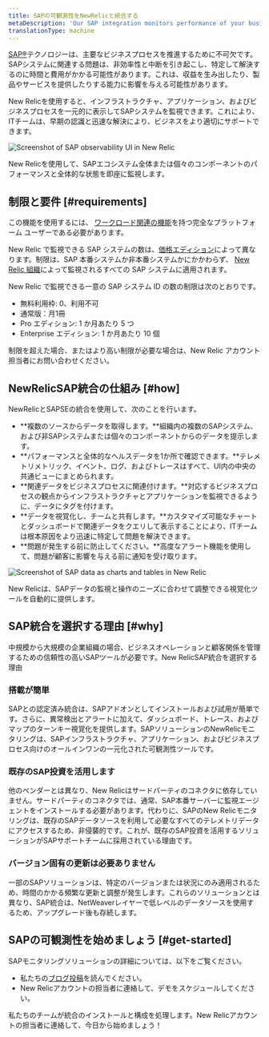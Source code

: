 ```yaml
---
title: SAPの可観測性をNewRelicと統合する
metaDescription: 'Our SAP integration monitors performance of your business processes. To get started, contact your New Relic account rep.'
translationType: machine
---
```




[SAP®](https://www.sap.com/)テクノロジーは、主要なビジネスプロセスを推進するために不可欠です。SAPシステムに関連する問題は、非効率性と中断を引き起こし、特定して解決するのに時間と費用がかかる可能性があります。これは、収益を生み出したり、製品やサービスを提供したりする能力に影響を与える可能性があります。

New Relicを使用すると、インフラストラクチャ、アプリケーション、およびビジネスプロセスを一元的に表示してSAPシステムを監視できます。これにより、ITチームは、早期の認識と迅速な解決により、ビジネスをより適切にサポートできます。

<img
  title="SAP observability in New Relic"
  alt="Screenshot of SAP observability UI in New Relic"
  src={sapUno}
/>

<figcaption>
  New Relicを使用して、SAPエコシステム全体または個々のコンポーネントのパフォーマンスと全体的な状態を即座に監視します。
</figcaption>

## 制限と要件 [#requirements]

この機能を使用するには、 [ワークロード関連の機能](/docs/accounts/accounts-billing/new-relic-one-user-management/user-capabilities/#capability-definitions)を持つ完全なプラットフォーム ユーザーである必要があります。

New Relic で監視できる SAP システムの数は、[価格エディション](https://newrelic.com/pricing)によって異なります。制限は、SAP 本番システムか非本番システムかにかかわらず、 [New Relic 組織](/docs/accounts/accounts-billing/account-structure/new-relic-account-structure)によって監視されるすべての SAP システムに適用されます。

New Relic で監視できる一意の SAP システム ID の数の制限は次のとおりです。

* 無料利用枠: 0、利用不可
* 通常版：月1冊
* Pro エディション: 1 か月あたり 5 つ
* Enterprise エディション: 1 か月あたり 10 個

制限を超えた場合、またはより高い制限が必要な場合は、New Relic アカウント担当者にお問い合わせください。

## NewRelicSAP統合の仕組み [#how]

NewRelicとSAPSEの統合を使用して、次のことを行います。

* **複数のソースからデータを取得します。**組織内の複数のSAPシステム、および非SAPシステムまたは個々のコンポーネントからのデータを提示します。
* **パフォーマンスと全体的なヘルスデータを1か所で確認できます。**テレメトリメトリック、イベント、ログ、およびトレースはすべて、UI内の中央の共通ビューにまとめられます。
* **関連データをビジネスプロセスに関連付けます。**対応するビジネスプロセスの観点からインフラストラクチャとアプリケーションを監視できるように、データにタグを付けます。
* **データを視覚化し、チームと共有します。**カスタマイズ可能なチャートとダッシュボードで関連データをクエリして表示することにより、ITチームは根本原因をより迅速に特定して問題を解決できます。
* **問題が発生する前に防止してください。**高度なアラート機能を使用して、問題が顧客に影響を与える前に通知を受け取ります。

<img
  title="SAP dashboard example in New Relic"
  alt="Screenshot of SAP data as charts and tables in New Relic"
  src={sapDos}
/>

<figcaption>
  New Relicは、SAPデータの監視と操作のニーズに合わせて調整できる視覚化ツールを自動的に提供します。
</figcaption>

## SAP統合を選択する理由 [#why]

中規模から大規模の企業組織の場合、ビジネスオペレーションと顧客関係を管理するための信頼性の高いSAPツールが必要です。New RelicSAP統合を選択する理由

### 搭載が簡単

SAPとの認定済み統合は、SAPアドオンとしてインストールおよび試用が簡単です。さらに、異常検出とアラートに加えて、ダッシュボード、トレース、およびマップのターンキー視覚化を提供します。SAPソリューションのNewRelicモニタリングは、SAPインフラストラクチャ、アプリケーション、およびビジネスプロセス向けのオールインワンの一元化された可観測性ツールです。

### 既存のSAP投資を活用します

他のベンダーとは異なり、New Relicはサードパーティのコネクタに依存していません。サードパーティのコネクタでは、通常、SAP本番サーバーに監視エージェントをインストールする必要があります。代わりに、SAPのNew Relicモニタリングは、既存のSAPデータソースを利用して必要なすべてのテレメトリデータにアクセスするため、非侵襲的です。これが、既存のSAP投資を活用するソリューションがSAPサポートチームに採用されている理由です。

### バージョン固有の更新は必要ありません

一部のSAPソリューションは、特定のバージョンまたは状況にのみ適用されるため、時間のかかる頻繁な更新と調整が発生します。これらのソリューションとは異なり、SAP統合は、NetWeaverレイヤーで低レベルのデータソースを使用するため、アップグレード後も存続します。

## SAPの可観測性を始めましょう [#get-started]

SAPモニタリングソリューションの詳細については、以下をご覧ください。

* 私たちの[ブログ投稿](https://newrelic.com/blog/nerdlog/monitor-sap-systems)を読んでください。
* New Relicアカウントの担当者に連絡して、デモをスケジュールしてください。

私たちのチームが統合のインストールと構成を処理します。New Relicアカウントの担当者に連絡して、今日から始めましょう！